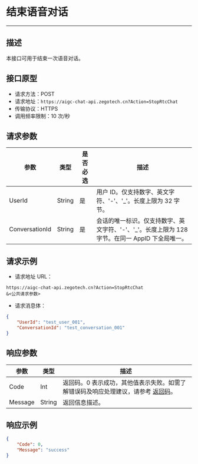 # 结束语音对话
---

##  描述

本接口可用于结束一次语音对话。

## 接口原型

- 请求方法：POST
- 请求地址：`https://aigc-chat-api.zegotech.cn?Action=StopRtcChat`
- 传输协议：HTTPS
- 调用频率限制：10 次/秒
## 请求参数

| 参数 | 类型 | 是否必选 | 描述 |
|------|------|---------|------|
| UserId           | String | 是    | 用户 ID。仅支持数字、英文字符、'-'、'_'。长度上限为 32 字节。                              |
| ConversationId   | String | 是    | 会话的唯一标识。仅支持数字、英文字符、'-'、'_'。长度上限为 128 字节。在同一 AppID 下全局唯一。           |

## 请求示例

- 请求地址 URL：

```https
https://aigc-chat-api.zegotech.cn?Action=StopRtcChat
&<公共请求参数>
```

- 请求消息体：
```json
{
    "UserId": "test_user_001",
    "ConversationId": "test_conversation_001"
}
```

## 响应参数

| 参数 | 类型 | 描述 |
|------|------|------|
| Code | Int | 返回码。0 表示成功，其他值表示失败。如需了解错误码及响应处理建议，请参考 [返回码](./../Return%20codes.mdx)。 |
| Message | String | 返回信息描述。 |

## 响应示例

```json
{
    "Code": 0,
    "Message": "success"
}
```

